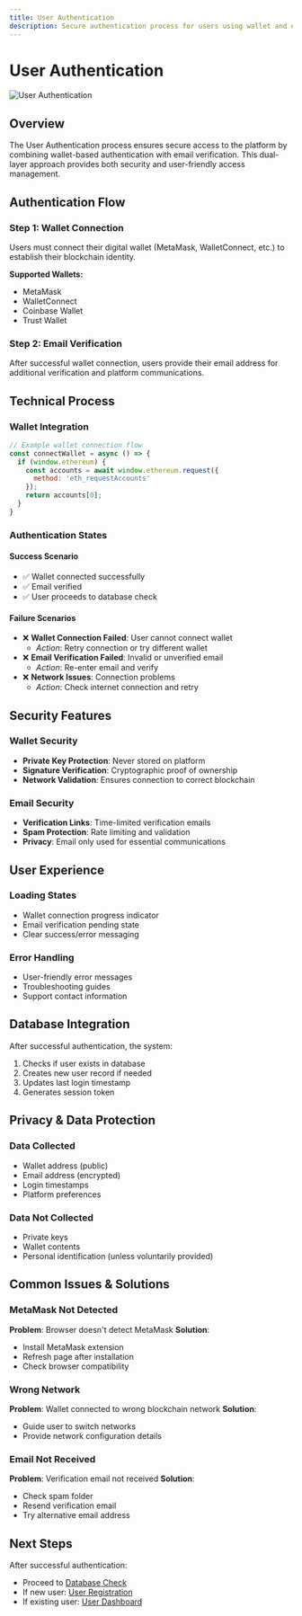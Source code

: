 ```yaml
---
title: User Authentication
description: Secure authentication process for users using wallet and email verification
---
```


# User Authentication

![User Authentication](/hero/metamask.png)

## Overview

The User Authentication process ensures secure access to the platform by combining wallet-based authentication with email verification. This dual-layer approach provides both security and user-friendly access management.

## Authentication Flow

### Step 1: Wallet Connection
Users must connect their digital wallet (MetaMask, WalletConnect, etc.) to establish their blockchain identity.

**Supported Wallets:**
- MetaMask
- WalletConnect
- Coinbase Wallet
- Trust Wallet

### Step 2: Email Verification
After successful wallet connection, users provide their email address for additional verification and platform communications.

## Technical Process

### Wallet Integration
```javascript
// Example wallet connection flow
const connectWallet = async () => {
  if (window.ethereum) {
    const accounts = await window.ethereum.request({
      method: 'eth_requestAccounts'
    });
    return accounts[0];
  }
}
```

### Authentication States

#### Success Scenario
- ✅ Wallet connected successfully
- ✅ Email verified
- ✅ User proceeds to database check

#### Failure Scenarios
- ❌ **Wallet Connection Failed**: User cannot connect wallet
  - *Action*: Retry connection or try different wallet
- ❌ **Email Verification Failed**: Invalid or unverified email
  - *Action*: Re-enter email and verify
- ❌ **Network Issues**: Connection problems
  - *Action*: Check internet connection and retry

## Security Features

### Wallet Security
- **Private Key Protection**: Never stored on platform
- **Signature Verification**: Cryptographic proof of ownership
- **Network Validation**: Ensures connection to correct blockchain

### Email Security
- **Verification Links**: Time-limited verification emails
- **Spam Protection**: Rate limiting and validation
- **Privacy**: Email only used for essential communications

## User Experience

### Loading States
- Wallet connection progress indicator
- Email verification pending state
- Clear success/error messaging

### Error Handling
- User-friendly error messages
- Troubleshooting guides
- Support contact information

## Database Integration

After successful authentication, the system:
1. Checks if user exists in database
2. Creates new user record if needed
3. Updates last login timestamp
4. Generates session token

## Privacy & Data Protection

### Data Collected
- Wallet address (public)
- Email address (encrypted)
- Login timestamps
- Platform preferences

### Data Not Collected
- Private keys
- Wallet contents
- Personal identification (unless voluntarily provided)

## Common Issues & Solutions

### MetaMask Not Detected
**Problem**: Browser doesn't detect MetaMask
**Solution**: 
- Install MetaMask extension
- Refresh page after installation
- Check browser compatibility

### Wrong Network
**Problem**: Wallet connected to wrong blockchain network
**Solution**:
- Guide user to switch networks
- Provide network configuration details

### Email Not Received
**Problem**: Verification email not received
**Solution**:
- Check spam folder
- Resend verification email
- Try alternative email address

## Next Steps

After successful authentication:
- Proceed to [Database Check](/docs/database-check)
- If new user: [User Registration](/docs/user-registration)
- If existing user: [User Dashboard](/docs/user-dashboard)